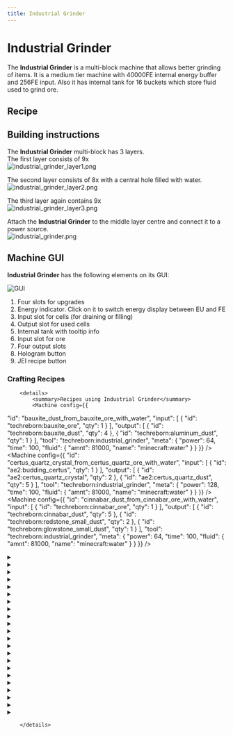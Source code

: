 ```yaml
---
title: Industrial Grinder
---
```


<ItemImage file="industrial_grinder" alt="Industrial Grinder" size="200" />

# Industrial Grinder

The **Industrial Grinder** is a multi-block machine that allows better grinding of items. It is a medium tier machine with 40000FE internal energy buffer and 256FE input. Also it has internal tank for 16 buckets which store fluid used to grind ore.

## Recipe

<CraftingTable recipe="input techreborn:industrial_electrolyzer techreborn:advanced_circuit techreborn:grinder input techreborn:diamond_grinding_head techreborn:diamond_grinding_head techreborn:diamond_grinding_head input techreborn:advanced_circuit techreborn:advanced_machine_block techreborn:advanced_circuit output techreborn:industrial_grinder"/>

## Building instructions

The **Industrial Grinder** multi-block has 3 layers.  
The first layer consists of 9x <McItem slug="techreborn:standard_machine_casing" inline={true}/>  
<img src="/img/blocks/industrial_grinder_layer1.png" alt="industrial_grinder_layer1.png"/>

The second layer consists of 8x <McItem slug="techreborn:advanced_machine_casing" inline={true}/> with a central hole filled with water.  
<img src="/img/blocks/industrial_grinder_layer2.png" alt="industrial_grinder_layer2.png"/>

The third layer again contains 9x <McItem slug="techreborn:standard_machine_casing" inline={true}/>  
<img src="/img/blocks/industrial_grinder_layer3.png" alt="industrial_grinder_layer3.png"/>

Attach the **Industrial Grinder** to the middle layer centre and connect it to a power source.  
<img src="/img/blocks/industrial_grinder.png" alt="industrial_grinder.png"/>

## Machine GUI

**Industrial Grinder** has the following elements on its GUI:

![GUI](/img/blocks/guiindustrialgrinder.png)

1. Four slots for upgrades  
2. Energy indicator. Click on it to switch energy display between EU and FE  
3. Input slot for cells (for draining or filling)  
4. Output slot for used cells  
5. Internal tank with tooltip info  
6. Input slot for ore  
7. Four output slots  
8. Hologram button  
9. JEI recipe button


### Crafting Recipes
		<details>
			<summary>Recipes using Industrial Grinder</summary>
			<Machine config={{
  "id": "bauxite_dust_from_bauxite_ore_with_water",
  "input": [
    {
      "id": "techreborn:bauxite_ore",
      "qty": 1
    }
  ],
  "output": [
    {
      "id": "techreborn:bauxite_dust",
      "qty": 4
    },
    {
      "id": "techreborn:aluminum_dust",
      "qty": 1
    }
  ],
  "tool": "techreborn:industrial_grinder",
  "meta": {
    "power": 64,
    "time": 100,
    "fluid": {
      "amnt": 81000,
      "name": "minecraft:water"
    }
  }
}} />
<Machine config={{
  "id": "certus_quartz_crystal_from_certus_quartz_ore_with_water",
  "input": [
    {
      "id": "ae2:budding_certus",
      "qty": 1
    }
  ],
  "output": [
    {
      "id": "ae2:certus_quartz_crystal",
      "qty": 2
    },
    {
      "id": "ae2:certus_quartz_dust",
      "qty": 5
    }
  ],
  "tool": "techreborn:industrial_grinder",
  "meta": {
    "power": 128,
    "time": 100,
    "fluid": {
      "amnt": 81000,
      "name": "minecraft:water"
    }
  }
}} />
<Machine config={{
  "id": "cinnabar_dust_from_cinnabar_ore_with_water",
  "input": [
    {
      "id": "techreborn:cinnabar_ore",
      "qty": 1
    }
  ],
  "output": [
    {
      "id": "techreborn:cinnabar_dust",
      "qty": 5
    },
    {
      "id": "techreborn:redstone_small_dust",
      "qty": 2
    },
    {
      "id": "techreborn:glowstone_small_dust",
      "qty": 1
    }
  ],
  "tool": "techreborn:industrial_grinder",
  "meta": {
    "power": 64,
    "time": 100,
    "fluid": {
      "amnt": 81000,
      "name": "minecraft:water"
    }
  }
}} />
<details>
				<summary><McItem slug="minecraft:coal" /></summary>
				<Machine config={{
  "id": "coal_from_coal_ore_with_mercury",
  "input": [
    {
      "id": "minecraft:coal_ore",
      "qty": 1
    }
  ],
  "output": [
    {
      "id": "minecraft:coal",
      "qty": 4
    }
  ],
  "tool": "techreborn:industrial_grinder",
  "meta": {
    "power": 64,
    "time": 100,
    "fluid": {
      "amnt": 81000,
      "name": "techreborn:mercury"
    }
  }
}} />
<Machine config={{
  "id": "coal_from_coal_ore_with_water",
  "input": [
    {
      "id": "minecraft:coal_ore",
      "qty": 1
    }
  ],
  "output": [
    {
      "id": "minecraft:coal",
      "qty": 3
    }
  ],
  "tool": "techreborn:industrial_grinder",
  "meta": {
    "power": 64,
    "time": 100,
    "fluid": {
      "amnt": 81000,
      "name": "minecraft:water"
    }
  }
}} />
				</details>
<details>
				<summary><McItem slug="techreborn:diamond_dust" /></summary>
				<Machine config={{
  "id": "diamond_dust_from_axe_with_mercury",
  "input": [
    {
      "id": "minecraft:diamond_axe",
      "qty": 1
    }
  ],
  "output": [
    {
      "id": "techreborn:diamond_dust",
      "qty": 1
    },
    {
      "id": "techreborn:diamond_small_dust",
      "qty": 3
    },
    {
      "id": "techreborn:saw_small_dust",
      "qty": 1
    }
  ],
  "tool": "techreborn:industrial_grinder",
  "meta": {
    "power": 128,
    "time": 140,
    "fluid": {
      "amnt": 40500,
      "name": "techreborn:mercury"
    }
  }
}} />
<Machine config={{
  "id": "diamond_dust_from_boots_with_mercury",
  "input": [
    {
      "id": "minecraft:diamond_boots",
      "qty": 1
    }
  ],
  "output": [
    {
      "id": "techreborn:diamond_dust",
      "qty": 3
    },
    {
      "id": "techreborn:diamond_small_dust",
      "qty": 1
    }
  ],
  "tool": "techreborn:industrial_grinder",
  "meta": {
    "power": 128,
    "time": 140,
    "fluid": {
      "amnt": 81000,
      "name": "techreborn:mercury"
    }
  }
}} />
<Machine config={{
  "id": "diamond_dust_from_boots_with_water",
  "input": [
    {
      "id": "minecraft:diamond_boots",
      "qty": 1
    }
  ],
  "output": [
    {
      "id": "techreborn:diamond_dust",
      "qty": 1
    },
    {
      "id": "techreborn:diamond_small_dust",
      "qty": 2
    }
  ],
  "tool": "techreborn:industrial_grinder",
  "meta": {
    "power": 128,
    "time": 140,
    "fluid": {
      "amnt": 81000,
      "name": "minecraft:water"
    }
  }
}} />
<Machine config={{
  "id": "diamond_dust_from_chestplate_with_mercury",
  "input": [
    {
      "id": "minecraft:diamond_chestplate",
      "qty": 1
    }
  ],
  "output": [
    {
      "id": "techreborn:diamond_dust",
      "qty": 6
    },
    {
      "id": "techreborn:diamond_small_dust",
      "qty": 1
    }
  ],
  "tool": "techreborn:industrial_grinder",
  "meta": {
    "power": 128,
    "time": 140,
    "fluid": {
      "amnt": 81000,
      "name": "techreborn:mercury"
    }
  }
}} />
<Machine config={{
  "id": "diamond_dust_from_chestplate_with_water",
  "input": [
    {
      "id": "minecraft:diamond_chestplate",
      "qty": 1
    }
  ],
  "output": [
    {
      "id": "techreborn:diamond_dust",
      "qty": 4
    },
    {
      "id": "techreborn:diamond_small_dust",
      "qty": 2
    }
  ],
  "tool": "techreborn:industrial_grinder",
  "meta": {
    "power": 128,
    "time": 140,
    "fluid": {
      "amnt": 81000,
      "name": "minecraft:water"
    }
  }
}} />
<Machine config={{
  "id": "diamond_dust_from_heart_of_the_sea_with_mercury",
  "input": [
    {
      "id": "minecraft:heart_of_the_sea",
      "qty": 1
    }
  ],
  "output": [
    {
      "id": "techreborn:diamond_dust",
      "qty": 2
    },
    {
      "id": "techreborn:titanium_dust",
      "qty": 2
    },
    {
      "id": "techreborn:platinum_dust",
      "qty": 1
    },
    {
      "id": "techreborn:raw_iridium",
      "qty": 1
    }
  ],
  "tool": "techreborn:industrial_grinder",
  "meta": {
    "power": 64,
    "time": 100,
    "fluid": {
      "amnt": 81000,
      "name": "techreborn:mercury"
    }
  }
}} />
<Machine config={{
  "id": "diamond_dust_from_helmet_with_mercury",
  "input": [
    {
      "id": "minecraft:diamond_helmet",
      "qty": 1
    }
  ],
  "output": [
    {
      "id": "techreborn:diamond_dust",
      "qty": 4
    },
    {
      "id": "techreborn:diamond_small_dust",
      "qty": 1
    }
  ],
  "tool": "techreborn:industrial_grinder",
  "meta": {
    "power": 128,
    "time": 140,
    "fluid": {
      "amnt": 81000,
      "name": "techreborn:mercury"
    }
  }
}} />
<Machine config={{
  "id": "diamond_dust_from_helmet_with_water",
  "input": [
    {
      "id": "minecraft:diamond_helmet",
      "qty": 1
    }
  ],
  "output": [
    {
      "id": "techreborn:diamond_dust",
      "qty": 2
    },
    {
      "id": "techreborn:diamond_small_dust",
      "qty": 2
    }
  ],
  "tool": "techreborn:industrial_grinder",
  "meta": {
    "power": 128,
    "time": 140,
    "fluid": {
      "amnt": 81000,
      "name": "minecraft:water"
    }
  }
}} />
<Machine config={{
  "id": "diamond_dust_from_hoe_with_mercury",
  "input": [
    {
      "id": "minecraft:diamond_hoe",
      "qty": 1
    }
  ],
  "output": [
    {
      "id": "techreborn:diamond_dust",
      "qty": 1
    },
    {
      "id": "techreborn:diamond_small_dust",
      "qty": 1
    },
    {
      "id": "techreborn:saw_small_dust",
      "qty": 1
    }
  ],
  "tool": "techreborn:industrial_grinder",
  "meta": {
    "power": 128,
    "time": 140,
    "fluid": {
      "amnt": 40500,
      "name": "techreborn:mercury"
    }
  }
}} />
<Machine config={{
  "id": "diamond_dust_from_horse_armor_with_mercury",
  "input": [
    {
      "id": "minecraft:diamond_horse_armor",
      "qty": 1
    }
  ],
  "output": [
    {
      "id": "techreborn:diamond_dust",
      "qty": 5
    },
    {
      "id": "techreborn:diamond_small_dust",
      "qty": 1
    }
  ],
  "tool": "techreborn:industrial_grinder",
  "meta": {
    "power": 128,
    "time": 140,
    "fluid": {
      "amnt": 81000,
      "name": "techreborn:mercury"
    }
  }
}} />
<Machine config={{
  "id": "diamond_dust_from_horse_armor_with_water",
  "input": [
    {
      "id": "minecraft:diamond_horse_armor",
      "qty": 1
    }
  ],
  "output": [
    {
      "id": "techreborn:diamond_dust",
      "qty": 3
    },
    {
      "id": "techreborn:diamond_small_dust",
      "qty": 2
    }
  ],
  "tool": "techreborn:industrial_grinder",
  "meta": {
    "power": 128,
    "time": 140,
    "fluid": {
      "amnt": 81000,
      "name": "minecraft:water"
    }
  }
}} />
<Machine config={{
  "id": "diamond_dust_from_leggings_with_mercury",
  "input": [
    {
      "id": "minecraft:diamond_leggings",
      "qty": 1
    }
  ],
  "output": [
    {
      "id": "techreborn:diamond_dust",
      "qty": 5
    },
    {
      "id": "techreborn:diamond_small_dust",
      "qty": 1
    }
  ],
  "tool": "techreborn:industrial_grinder",
  "meta": {
    "power": 128,
    "time": 140,
    "fluid": {
      "amnt": 81000,
      "name": "techreborn:mercury"
    }
  }
}} />
<Machine config={{
  "id": "diamond_dust_from_leggings_with_water",
  "input": [
    {
      "id": "minecraft:diamond_leggings",
      "qty": 1
    }
  ],
  "output": [
    {
      "id": "techreborn:diamond_dust",
      "qty": 3
    },
    {
      "id": "techreborn:diamond_small_dust",
      "qty": 2
    }
  ],
  "tool": "techreborn:industrial_grinder",
  "meta": {
    "power": 128,
    "time": 140,
    "fluid": {
      "amnt": 81000,
      "name": "minecraft:water"
    }
  }
}} />
<Machine config={{
  "id": "diamond_dust_from_pickaxe_with_mercury",
  "input": [
    {
      "id": "minecraft:diamond_pickaxe",
      "qty": 1
    }
  ],
  "output": [
    {
      "id": "techreborn:diamond_dust",
      "qty": 1
    },
    {
      "id": "techreborn:diamond_small_dust",
      "qty": 3
    },
    {
      "id": "techreborn:saw_small_dust",
      "qty": 1
    }
  ],
  "tool": "techreborn:industrial_grinder",
  "meta": {
    "power": 128,
    "time": 140,
    "fluid": {
      "amnt": 40500,
      "name": "techreborn:mercury"
    }
  }
}} />
<Machine config={{
  "id": "diamond_dust_from_smithing_template_with_mercury",
  "input": [
    {
      "id": "techreborn:trim_template",
      "qty": 1
    }
  ],
  "output": [
    {
      "id": "techreborn:diamond_dust",
      "qty": 3
    },
    {
      "id": "techreborn:diamond_small_dust",
      "qty": 2
    }
  ],
  "tool": "techreborn:industrial_grinder",
  "meta": {
    "power": 128,
    "time": 140,
    "fluid": {
      "amnt": 81000,
      "name": "techreborn:mercury"
    }
  }
}} />
<Machine config={{
  "id": "diamond_dust_from_smithing_template_with_water",
  "input": [
    {
      "id": "techreborn:trim_template",
      "qty": 1
    }
  ],
  "output": [
    {
      "id": "techreborn:diamond_dust",
      "qty": 2
    },
    {
      "id": "techreborn:diamond_small_dust",
      "qty": 3
    }
  ],
  "tool": "techreborn:industrial_grinder",
  "meta": {
    "power": 128,
    "time": 140,
    "fluid": {
      "amnt": 81000,
      "name": "minecraft:water"
    }
  }
}} />
<Machine config={{
  "id": "diamond_dust_from_sword_with_mercury",
  "input": [
    {
      "id": "minecraft:diamond_sword",
      "qty": 1
    }
  ],
  "output": [
    {
      "id": "techreborn:diamond_dust",
      "qty": 1
    },
    {
      "id": "techreborn:diamond_small_dust",
      "qty": 1
    },
    {
      "id": "techreborn:saw_small_dust",
      "qty": 1
    }
  ],
  "tool": "techreborn:industrial_grinder",
  "meta": {
    "power": 128,
    "time": 140,
    "fluid": {
      "amnt": 40500,
      "name": "techreborn:mercury"
    }
  }
}} />
<Machine config={{
  "id": "diamond_dust_from_trim_template_with_mercury",
  "input": [
    {
      "id": "techreborn:template_template",
      "qty": 1
    }
  ],
  "output": [
    {
      "id": "techreborn:diamond_dust",
      "qty": 3
    },
    {
      "id": "techreborn:diamond_small_dust",
      "qty": 2
    }
  ],
  "tool": "techreborn:industrial_grinder",
  "meta": {
    "power": 128,
    "time": 140,
    "fluid": {
      "amnt": 81000,
      "name": "techreborn:mercury"
    }
  }
}} />
<Machine config={{
  "id": "diamond_dust_from_trim_template_with_water",
  "input": [
    {
      "id": "techreborn:template_template",
      "qty": 1
    }
  ],
  "output": [
    {
      "id": "techreborn:diamond_dust",
      "qty": 2
    },
    {
      "id": "techreborn:diamond_small_dust",
      "qty": 3
    }
  ],
  "tool": "techreborn:industrial_grinder",
  "meta": {
    "power": 128,
    "time": 140,
    "fluid": {
      "amnt": 81000,
      "name": "minecraft:water"
    }
  }
}} />
				</details>
<details>
				<summary><McItem slug="minecraft:diamond" /></summary>
				<Machine config={{
  "id": "diamond_from_diamond_ore_with_mercury",
  "input": [
    {
      "id": "minecraft:diamond_ore",
      "qty": 1
    }
  ],
  "output": [
    {
      "id": "minecraft:diamond",
      "qty": 2
    },
    {
      "id": "techreborn:diamond_small_dust",
      "qty": 3
    }
  ],
  "tool": "techreborn:industrial_grinder",
  "meta": {
    "power": 64,
    "time": 100,
    "fluid": {
      "amnt": 81000,
      "name": "techreborn:mercury"
    }
  }
}} />
<Machine config={{
  "id": "diamond_from_diamond_ore_with_water",
  "input": [
    {
      "id": "minecraft:diamond_ore",
      "qty": 1
    }
  ],
  "output": [
    {
      "id": "minecraft:diamond",
      "qty": 1
    },
    {
      "id": "techreborn:diamond_small_dust",
      "qty": 6
    },
    {
      "id": "techreborn:coal_dust",
      "qty": 1
    }
  ],
  "tool": "techreborn:industrial_grinder",
  "meta": {
    "power": 64,
    "time": 100,
    "fluid": {
      "amnt": 81000,
      "name": "minecraft:water"
    }
  }
}} />
				</details>
<details>
				<summary><McItem slug="techreborn:diamond_small_dust" /></summary>
				<Machine config={{
  "id": "diamond_small_dust_from_axe_with_water",
  "input": [
    {
      "id": "minecraft:diamond_axe",
      "qty": 1
    }
  ],
  "output": [
    {
      "id": "techreborn:diamond_small_dust",
      "qty": 3
    },
    {
      "id": "techreborn:saw_small_dust",
      "qty": 1
    }
  ],
  "tool": "techreborn:industrial_grinder",
  "meta": {
    "power": 128,
    "time": 140,
    "fluid": {
      "amnt": 40500,
      "name": "minecraft:water"
    }
  }
}} />
<Machine config={{
  "id": "diamond_small_dust_from_heart_of_the_sea_with_water",
  "input": [
    {
      "id": "minecraft:heart_of_the_sea",
      "qty": 1
    }
  ],
  "output": [
    {
      "id": "techreborn:diamond_small_dust",
      "qty": 3
    },
    {
      "id": "techreborn:titanium_small_dust",
      "qty": 3
    },
    {
      "id": "techreborn:platinum_small_dust",
      "qty": 2
    },
    {
      "id": "techreborn:iridium_nugget",
      "qty": 3
    }
  ],
  "tool": "techreborn:industrial_grinder",
  "meta": {
    "power": 64,
    "time": 100,
    "fluid": {
      "amnt": 81000,
      "name": "minecraft:water"
    }
  }
}} />
<Machine config={{
  "id": "diamond_small_dust_from_hoe_with_water",
  "input": [
    {
      "id": "minecraft:diamond_hoe",
      "qty": 1
    }
  ],
  "output": [
    {
      "id": "techreborn:diamond_small_dust",
      "qty": 2
    },
    {
      "id": "techreborn:saw_small_dust",
      "qty": 1
    }
  ],
  "tool": "techreborn:industrial_grinder",
  "meta": {
    "power": 128,
    "time": 140,
    "fluid": {
      "amnt": 40500,
      "name": "minecraft:water"
    }
  }
}} />
<Machine config={{
  "id": "diamond_small_dust_from_pickaxe_with_water",
  "input": [
    {
      "id": "minecraft:diamond_pickaxe",
      "qty": 1
    }
  ],
  "output": [
    {
      "id": "techreborn:diamond_small_dust",
      "qty": 3
    },
    {
      "id": "techreborn:saw_small_dust",
      "qty": 1
    }
  ],
  "tool": "techreborn:industrial_grinder",
  "meta": {
    "power": 128,
    "time": 140,
    "fluid": {
      "amnt": 40500,
      "name": "minecraft:water"
    }
  }
}} />
<Machine config={{
  "id": "diamond_small_dust_from_shovel_with_mercury",
  "input": [
    {
      "id": "minecraft:diamond_shovel",
      "qty": 1
    }
  ],
  "output": [
    {
      "id": "techreborn:diamond_small_dust",
      "qty": 2
    },
    {
      "id": "techreborn:saw_small_dust",
      "qty": 1
    }
  ],
  "tool": "techreborn:industrial_grinder",
  "meta": {
    "power": 128,
    "time": 140,
    "fluid": {
      "amnt": 40500,
      "name": "techreborn:mercury"
    }
  }
}} />
<Machine config={{
  "id": "diamond_small_dust_from_shovel_with_water",
  "input": [
    {
      "id": "minecraft:diamond_shovel",
      "qty": 1
    }
  ],
  "output": [
    {
      "id": "techreborn:diamond_small_dust",
      "qty": 1
    },
    {
      "id": "techreborn:saw_small_dust",
      "qty": 1
    }
  ],
  "tool": "techreborn:industrial_grinder",
  "meta": {
    "power": 128,
    "time": 140,
    "fluid": {
      "amnt": 40500,
      "name": "minecraft:water"
    }
  }
}} />
<Machine config={{
  "id": "diamond_small_dust_from_sword_with_water",
  "input": [
    {
      "id": "minecraft:diamond_sword",
      "qty": 1
    }
  ],
  "output": [
    {
      "id": "techreborn:diamond_small_dust",
      "qty": 2
    },
    {
      "id": "techreborn:saw_small_dust",
      "qty": 1
    }
  ],
  "tool": "techreborn:industrial_grinder",
  "meta": {
    "power": 128,
    "time": 140,
    "fluid": {
      "amnt": 40500,
      "name": "minecraft:water"
    }
  }
}} />
				</details>
<details>
				<summary><McItem slug="minecraft:emerald" /></summary>
				<Machine config={{
  "id": "emerald_from_emerald_ore_with_mercury",
  "input": [
    {
      "id": "minecraft:emerald_ore",
      "qty": 1
    }
  ],
  "output": [
    {
      "id": "minecraft:emerald",
      "qty": 2
    },
    {
      "id": "techreborn:emerald_small_dust",
      "qty": 3
    }
  ],
  "tool": "techreborn:industrial_grinder",
  "meta": {
    "power": 64,
    "time": 100,
    "fluid": {
      "amnt": 81000,
      "name": "techreborn:mercury"
    }
  }
}} />
<Machine config={{
  "id": "emerald_from_emerald_ore_with_water",
  "input": [
    {
      "id": "minecraft:emerald_ore",
      "qty": 1
    }
  ],
  "output": [
    {
      "id": "minecraft:emerald",
      "qty": 1
    },
    {
      "id": "techreborn:emerald_small_dust",
      "qty": 6
    }
  ],
  "tool": "techreborn:industrial_grinder",
  "meta": {
    "power": 64,
    "time": 100,
    "fluid": {
      "amnt": 81000,
      "name": "minecraft:water"
    }
  }
}} />
				</details>
<details>
				<summary><McItem slug="techreborn:endstone_dust" /></summary>
				<Machine config={{
  "id": "endstone_dust_from_end_stone_bricks_with_water",
  "input": [
    {
      "id": "minecraft:end_stone_brick",
      "qty": 1
    }
  ],
  "output": [
    {
      "id": "techreborn:endstone_dust",
      "qty": 4
    }
  ],
  "tool": "techreborn:industrial_grinder",
  "meta": {
    "power": 64,
    "time": 100,
    "fluid": {
      "amnt": 81000,
      "name": "minecraft:water"
    }
  }
}} />
<Machine config={{
  "id": "endstone_dust_from_end_stone_with_water",
  "input": [
    {
      "id": "minecraft:end_stone",
      "qty": 1
    }
  ],
  "output": [
    {
      "id": "techreborn:endstone_dust",
      "qty": 2
    }
  ],
  "tool": "techreborn:industrial_grinder",
  "meta": {
    "power": 64,
    "time": 100,
    "fluid": {
      "amnt": 81000,
      "name": "minecraft:water"
    }
  }
}} />
				</details>
<details>
				<summary><McItem slug="techreborn:galena_dust" /></summary>
				<Machine config={{
  "id": "galena_dust_from_galena_ore_with_mercury",
  "input": [
    {
      "id": "techreborn:galena_ore",
      "qty": 1
    }
  ],
  "output": [
    {
      "id": "techreborn:galena_dust",
      "qty": 2
    },
    {
      "id": "techreborn:sulfur_dust",
      "qty": 1
    },
    {
      "id": "techreborn:raw_silver",
      "qty": 1
    }
  ],
  "tool": "techreborn:industrial_grinder",
  "meta": {
    "power": 64,
    "time": 100,
    "fluid": {
      "amnt": 81000,
      "name": "techreborn:mercury"
    }
  }
}} />
<Machine config={{
  "id": "galena_dust_from_galena_ore_with_water",
  "input": [
    {
      "id": "techreborn:galena_ore",
      "qty": 1
    }
  ],
  "output": [
    {
      "id": "techreborn:galena_dust",
      "qty": 2
    },
    {
      "id": "techreborn:sulfur_dust",
      "qty": 1
    }
  ],
  "tool": "techreborn:industrial_grinder",
  "meta": {
    "power": 64,
    "time": 100,
    "fluid": {
      "amnt": 81000,
      "name": "minecraft:water"
    }
  }
}} />
				</details>
<Machine config={{
  "id": "lapis_lazuli_from_lapis_ore_with_water",
  "input": [
    {
      "id": "minecraft:block_of_lapis_lazuli",
      "qty": 1
    }
  ],
  "output": [
    {
      "id": "minecraft:lapis_lazuli",
      "qty": 12
    },
    {
      "id": "techreborn:lazurite_dust",
      "qty": 3
    }
  ],
  "tool": "techreborn:industrial_grinder",
  "meta": {
    "power": 64,
    "time": 100,
    "fluid": {
      "amnt": 81000,
      "name": "minecraft:water"
    }
  }
}} />
<Machine config={{
  "id": "netherite_nugget_from_netherite_ingot_with_lava",
  "input": [
    {
      "id": "minecraft:netherite_ingot",
      "qty": 1
    }
  ],
  "output": [
    {
      "id": "techreborn:netherite_nugget",
      "qty": 9
    }
  ],
  "tool": "techreborn:industrial_grinder",
  "meta": {
    "power": 64,
    "time": 100,
    "fluid": {
      "amnt": 81000,
      "name": "minecraft:lava"
    }
  }
}} />
<details>
				<summary><McItem slug="minecraft:netherite_scrap" /></summary>
				<Machine config={{
  "id": "netherite_scrap_from_ancient_debris_with_mercury",
  "input": [
    {
      "id": "minecraft:ancient_debri",
      "qty": 1
    }
  ],
  "output": [
    {
      "id": "minecraft:netherite_scrap",
      "qty": 3
    },
    {
      "id": "minecraft:gold_nugget",
      "qty": 3
    }
  ],
  "tool": "techreborn:industrial_grinder",
  "meta": {
    "power": 64,
    "time": 100,
    "fluid": {
      "amnt": 81000,
      "name": "techreborn:mercury"
    }
  }
}} />
<Machine config={{
  "id": "netherite_scrap_from_ancient_debris_with_water",
  "input": [
    {
      "id": "minecraft:ancient_debri",
      "qty": 1
    }
  ],
  "output": [
    {
      "id": "minecraft:netherite_scrap",
      "qty": 2
    },
    {
      "id": "minecraft:gold_nugget",
      "qty": 5
    }
  ],
  "tool": "techreborn:industrial_grinder",
  "meta": {
    "power": 64,
    "time": 100,
    "fluid": {
      "amnt": 81000,
      "name": "minecraft:water"
    }
  }
}} />
				</details>
<details>
				<summary><McItem slug="techreborn:netherrack_dust" /></summary>
				<Machine config={{
  "id": "netherrack_dust_from_netherrack_with_mercury",
  "input": [
    {
      "id": "minecraft:netherrack",
      "qty": 8
    }
  ],
  "output": [
    {
      "id": "techreborn:netherrack_dust",
      "qty": 8
    },
    {
      "id": "minecraft:gold_nugget",
      "qty": 1
    }
  ],
  "tool": "techreborn:industrial_grinder",
  "meta": {
    "power": 64,
    "time": 100,
    "fluid": {
      "amnt": 81000,
      "name": "techreborn:mercury"
    }
  }
}} />
<Machine config={{
  "id": "netherrack_dust_from_netherrack_with_water",
  "input": [
    {
      "id": "minecraft:netherrack",
      "qty": 16
    }
  ],
  "output": [
    {
      "id": "techreborn:netherrack_dust",
      "qty": 16
    },
    {
      "id": "minecraft:gold_nugget",
      "qty": 1
    }
  ],
  "tool": "techreborn:industrial_grinder",
  "meta": {
    "power": 64,
    "time": 100,
    "fluid": {
      "amnt": 81000,
      "name": "minecraft:water"
    }
  }
}} />
				</details>
<details>
				<summary><McItem slug="techreborn:obsidian_dust" /></summary>
				<Machine config={{
  "id": "obsidian_dust_from_ender_chest_with_mercury",
  "input": [
    {
      "id": "minecraft:ender_chest",
      "qty": 1
    }
  ],
  "output": [
    {
      "id": "techreborn:obsidian_dust",
      "qty": 7
    },
    {
      "id": "techreborn:ender_eye_dust",
      "qty": 1
    }
  ],
  "tool": "techreborn:industrial_grinder",
  "meta": {
    "power": 64,
    "time": 100,
    "fluid": {
      "amnt": 81000,
      "name": "techreborn:mercury"
    }
  }
}} />
<Machine config={{
  "id": "obsidian_dust_from_ender_chest_with_water",
  "input": [
    {
      "id": "minecraft:ender_chest",
      "qty": 1
    }
  ],
  "output": [
    {
      "id": "techreborn:obsidian_dust",
      "qty": 4
    },
    {
      "id": "techreborn:ender_eye_small_dust",
      "qty": 2
    }
  ],
  "tool": "techreborn:industrial_grinder",
  "meta": {
    "power": 64,
    "time": 100,
    "fluid": {
      "amnt": 81000,
      "name": "minecraft:water"
    }
  }
}} />
<Machine config={{
  "id": "obsidian_dust_from_magma_block_with_water",
  "input": [
    {
      "id": "minecraft:magma_block",
      "qty": 5
    }
  ],
  "output": [
    {
      "id": "techreborn:obsidian_dust",
      "qty": 4
    },
    {
      "id": "minecraft:magma_cream",
      "qty": 1
    }
  ],
  "tool": "techreborn:industrial_grinder",
  "meta": {
    "power": 64,
    "time": 250,
    "fluid": {
      "amnt": 162000,
      "name": "minecraft:water"
    }
  }
}} />
				</details>
<details>
				<summary><McItem slug="techreborn:peridot_dust" /></summary>
				<Machine config={{
  "id": "peridot_dust_from_axe_with_mercury",
  "input": [
    {
      "id": "techreborn:peridot_axe",
      "qty": 1
    }
  ],
  "output": [
    {
      "id": "techreborn:peridot_dust",
      "qty": 1
    },
    {
      "id": "techreborn:peridot_small_dust",
      "qty": 3
    },
    {
      "id": "techreborn:saw_small_dust",
      "qty": 1
    }
  ],
  "tool": "techreborn:industrial_grinder",
  "meta": {
    "power": 128,
    "time": 140,
    "fluid": {
      "amnt": 40500,
      "name": "techreborn:mercury"
    }
  }
}} />
<Machine config={{
  "id": "peridot_dust_from_boots_with_mercury",
  "input": [
    {
      "id": "techreborn:peridot_boots",
      "qty": 1
    }
  ],
  "output": [
    {
      "id": "techreborn:peridot_dust",
      "qty": 3
    },
    {
      "id": "techreborn:peridot_small_dust",
      "qty": 1
    }
  ],
  "tool": "techreborn:industrial_grinder",
  "meta": {
    "power": 128,
    "time": 140,
    "fluid": {
      "amnt": 81000,
      "name": "techreborn:mercury"
    }
  }
}} />
<Machine config={{
  "id": "peridot_dust_from_boots_with_water",
  "input": [
    {
      "id": "techreborn:peridot_boots",
      "qty": 1
    }
  ],
  "output": [
    {
      "id": "techreborn:peridot_dust",
      "qty": 1
    },
    {
      "id": "techreborn:peridot_small_dust",
      "qty": 2
    }
  ],
  "tool": "techreborn:industrial_grinder",
  "meta": {
    "power": 128,
    "time": 140,
    "fluid": {
      "amnt": 81000,
      "name": "minecraft:water"
    }
  }
}} />
<Machine config={{
  "id": "peridot_dust_from_chestplate_with_mercury",
  "input": [
    {
      "id": "techreborn:peridot_chestplate",
      "qty": 1
    }
  ],
  "output": [
    {
      "id": "techreborn:peridot_dust",
      "qty": 6
    },
    {
      "id": "techreborn:peridot_small_dust",
      "qty": 1
    }
  ],
  "tool": "techreborn:industrial_grinder",
  "meta": {
    "power": 128,
    "time": 140,
    "fluid": {
      "amnt": 81000,
      "name": "techreborn:mercury"
    }
  }
}} />
<Machine config={{
  "id": "peridot_dust_from_chestplate_with_water",
  "input": [
    {
      "id": "techreborn:peridot_chestplate",
      "qty": 1
    }
  ],
  "output": [
    {
      "id": "techreborn:peridot_dust",
      "qty": 4
    },
    {
      "id": "techreborn:peridot_small_dust",
      "qty": 2
    }
  ],
  "tool": "techreborn:industrial_grinder",
  "meta": {
    "power": 128,
    "time": 140,
    "fluid": {
      "amnt": 81000,
      "name": "minecraft:water"
    }
  }
}} />
<Machine config={{
  "id": "peridot_dust_from_helmet_with_mercury",
  "input": [
    {
      "id": "techreborn:peridot_helmet",
      "qty": 1
    }
  ],
  "output": [
    {
      "id": "techreborn:peridot_dust",
      "qty": 4
    },
    {
      "id": "techreborn:peridot_small_dust",
      "qty": 1
    }
  ],
  "tool": "techreborn:industrial_grinder",
  "meta": {
    "power": 128,
    "time": 140,
    "fluid": {
      "amnt": 81000,
      "name": "techreborn:mercury"
    }
  }
}} />
<Machine config={{
  "id": "peridot_dust_from_helmet_with_water",
  "input": [
    {
      "id": "techreborn:peridot_helmet",
      "qty": 1
    }
  ],
  "output": [
    {
      "id": "techreborn:peridot_dust",
      "qty": 2
    },
    {
      "id": "techreborn:peridot_small_dust",
      "qty": 2
    }
  ],
  "tool": "techreborn:industrial_grinder",
  "meta": {
    "power": 128,
    "time": 140,
    "fluid": {
      "amnt": 81000,
      "name": "minecraft:water"
    }
  }
}} />
<Machine config={{
  "id": "peridot_dust_from_hoe_with_mercury",
  "input": [
    {
      "id": "techreborn:peridot_hoe",
      "qty": 1
    }
  ],
  "output": [
    {
      "id": "techreborn:peridot_dust",
      "qty": 1
    },
    {
      "id": "techreborn:peridot_small_dust",
      "qty": 1
    },
    {
      "id": "techreborn:saw_small_dust",
      "qty": 1
    }
  ],
  "tool": "techreborn:industrial_grinder",
  "meta": {
    "power": 128,
    "time": 140,
    "fluid": {
      "amnt": 40500,
      "name": "techreborn:mercury"
    }
  }
}} />
<Machine config={{
  "id": "peridot_dust_from_leggings_with_mercury",
  "input": [
    {
      "id": "techreborn:peridot_leggings",
      "qty": 1
    }
  ],
  "output": [
    {
      "id": "techreborn:peridot_dust",
      "qty": 5
    },
    {
      "id": "techreborn:peridot_small_dust",
      "qty": 1
    }
  ],
  "tool": "techreborn:industrial_grinder",
  "meta": {
    "power": 128,
    "time": 140,
    "fluid": {
      "amnt": 81000,
      "name": "techreborn:mercury"
    }
  }
}} />
<Machine config={{
  "id": "peridot_dust_from_leggings_with_water",
  "input": [
    {
      "id": "techreborn:peridot_leggings",
      "qty": 1
    }
  ],
  "output": [
    {
      "id": "techreborn:peridot_dust",
      "qty": 3
    },
    {
      "id": "techreborn:peridot_small_dust",
      "qty": 2
    }
  ],
  "tool": "techreborn:industrial_grinder",
  "meta": {
    "power": 128,
    "time": 140,
    "fluid": {
      "amnt": 81000,
      "name": "minecraft:water"
    }
  }
}} />
<Machine config={{
  "id": "peridot_dust_from_pickaxe_with_mercury",
  "input": [
    {
      "id": "techreborn:peridot_pickaxe",
      "qty": 1
    }
  ],
  "output": [
    {
      "id": "techreborn:peridot_dust",
      "qty": 1
    },
    {
      "id": "techreborn:peridot_small_dust",
      "qty": 3
    },
    {
      "id": "techreborn:saw_small_dust",
      "qty": 1
    }
  ],
  "tool": "techreborn:industrial_grinder",
  "meta": {
    "power": 128,
    "time": 140,
    "fluid": {
      "amnt": 40500,
      "name": "techreborn:mercury"
    }
  }
}} />
<Machine config={{
  "id": "peridot_dust_from_sword_with_mercury",
  "input": [
    {
      "id": "techreborn:peridot_sword",
      "qty": 1
    }
  ],
  "output": [
    {
      "id": "techreborn:peridot_dust",
      "qty": 1
    },
    {
      "id": "techreborn:peridot_small_dust",
      "qty": 1
    },
    {
      "id": "techreborn:saw_small_dust",
      "qty": 1
    }
  ],
  "tool": "techreborn:industrial_grinder",
  "meta": {
    "power": 128,
    "time": 140,
    "fluid": {
      "amnt": 40500,
      "name": "techreborn:mercury"
    }
  }
}} />
				</details>
<Machine config={{
  "id": "peridot_gem_from_peridot_ore_with_water",
  "input": [
    {
      "id": "techreborn:peridot_ore",
      "qty": 1
    }
  ],
  "output": [
    {
      "id": "techreborn:peridot_gem",
      "qty": 1
    },
    {
      "id": "techreborn:peridot_small_dust",
      "qty": 6
    },
    {
      "id": "techreborn:emerald_small_dust",
      "qty": 2
    }
  ],
  "tool": "techreborn:industrial_grinder",
  "meta": {
    "power": 64,
    "time": 100,
    "fluid": {
      "amnt": 81000,
      "name": "minecraft:water"
    }
  }
}} />
<details>
				<summary><McItem slug="techreborn:peridot_small_dust" /></summary>
				<Machine config={{
  "id": "peridot_small_dust_from_axe_with_water",
  "input": [
    {
      "id": "techreborn:peridot_axe",
      "qty": 1
    }
  ],
  "output": [
    {
      "id": "techreborn:peridot_small_dust",
      "qty": 3
    },
    {
      "id": "techreborn:saw_small_dust",
      "qty": 1
    }
  ],
  "tool": "techreborn:industrial_grinder",
  "meta": {
    "power": 128,
    "time": 140,
    "fluid": {
      "amnt": 40500,
      "name": "minecraft:water"
    }
  }
}} />
<Machine config={{
  "id": "peridot_small_dust_from_hoe_with_water",
  "input": [
    {
      "id": "techreborn:peridot_hoe",
      "qty": 1
    }
  ],
  "output": [
    {
      "id": "techreborn:peridot_small_dust",
      "qty": 2
    },
    {
      "id": "techreborn:saw_small_dust",
      "qty": 1
    }
  ],
  "tool": "techreborn:industrial_grinder",
  "meta": {
    "power": 128,
    "time": 140,
    "fluid": {
      "amnt": 40500,
      "name": "minecraft:water"
    }
  }
}} />
<Machine config={{
  "id": "peridot_small_dust_from_pickaxe_with_water",
  "input": [
    {
      "id": "techreborn:peridot_pickaxe",
      "qty": 1
    }
  ],
  "output": [
    {
      "id": "techreborn:peridot_small_dust",
      "qty": 3
    },
    {
      "id": "techreborn:saw_small_dust",
      "qty": 1
    }
  ],
  "tool": "techreborn:industrial_grinder",
  "meta": {
    "power": 128,
    "time": 140,
    "fluid": {
      "amnt": 40500,
      "name": "minecraft:water"
    }
  }
}} />
<Machine config={{
  "id": "peridot_small_dust_from_shovel_with_mercury",
  "input": [
    {
      "id": "techreborn:peridot_spade",
      "qty": 1
    }
  ],
  "output": [
    {
      "id": "techreborn:peridot_small_dust",
      "qty": 2
    },
    {
      "id": "techreborn:saw_small_dust",
      "qty": 1
    }
  ],
  "tool": "techreborn:industrial_grinder",
  "meta": {
    "power": 128,
    "time": 140,
    "fluid": {
      "amnt": 40500,
      "name": "techreborn:mercury"
    }
  }
}} />
<Machine config={{
  "id": "peridot_small_dust_from_shovel_with_water",
  "input": [
    {
      "id": "techreborn:peridot_spade",
      "qty": 1
    }
  ],
  "output": [
    {
      "id": "techreborn:peridot_small_dust",
      "qty": 1
    },
    {
      "id": "techreborn:saw_small_dust",
      "qty": 1
    }
  ],
  "tool": "techreborn:industrial_grinder",
  "meta": {
    "power": 128,
    "time": 140,
    "fluid": {
      "amnt": 40500,
      "name": "minecraft:water"
    }
  }
}} />
<Machine config={{
  "id": "peridot_small_dust_from_sword_with_water",
  "input": [
    {
      "id": "techreborn:peridot_sword",
      "qty": 1
    }
  ],
  "output": [
    {
      "id": "techreborn:peridot_small_dust",
      "qty": 2
    },
    {
      "id": "techreborn:saw_small_dust",
      "qty": 1
    }
  ],
  "tool": "techreborn:industrial_grinder",
  "meta": {
    "power": 128,
    "time": 140,
    "fluid": {
      "amnt": 40500,
      "name": "minecraft:water"
    }
  }
}} />
				</details>
<details>
				<summary><McItem slug="techreborn:platinum_dust" /></summary>
				<Machine config={{
  "id": "platinum_dust_from_sheldonite_ore_with_mercury",
  "input": [
    {
      "id": "techreborn:sheldonite_ore",
      "qty": 1
    }
  ],
  "output": [
    {
      "id": "techreborn:platinum_dust",
      "qty": 3
    },
    {
      "id": "techreborn:nickel_dust",
      "qty": 1
    },
    {
      "id": "techreborn:iridium_nugget",
      "qty": 2
    }
  ],
  "tool": "techreborn:industrial_grinder",
  "meta": {
    "power": 64,
    "time": 100,
    "fluid": {
      "amnt": 81000,
      "name": "techreborn:mercury"
    }
  }
}} />
<Machine config={{
  "id": "platinum_dust_from_sheldonite_ore_with_water",
  "input": [
    {
      "id": "techreborn:sheldonite_ore",
      "qty": 1
    }
  ],
  "output": [
    {
      "id": "techreborn:platinum_dust",
      "qty": 2
    },
    {
      "id": "techreborn:nickel_dust",
      "qty": 1
    },
    {
      "id": "techreborn:iridium_nugget",
      "qty": 2
    }
  ],
  "tool": "techreborn:industrial_grinder",
  "meta": {
    "power": 64,
    "time": 100,
    "fluid": {
      "amnt": 81000,
      "name": "minecraft:water"
    }
  }
}} />
				</details>
<Machine config={{
  "id": "prismarine_crystals_from_froglight_with_water",
  "input": [
    {
      "id": "minecraft:froglight",
      "qty": 1
    }
  ],
  "output": [
    {
      "id": "minecraft:prismarine_crystal",
      "qty": 3
    },
    {
      "id": "minecraft:slimeball",
      "qty": 1
    }
  ],
  "tool": "techreborn:industrial_grinder",
  "meta": {
    "power": 64,
    "time": 100,
    "fluid": {
      "amnt": 81000,
      "name": "minecraft:water"
    }
  }
}} />
<Machine config={{
  "id": "pyrite_dust_from_pyrite_ore_with_water",
  "input": [
    {
      "id": "techreborn:pyrite_ore",
      "qty": 1
    }
  ],
  "output": [
    {
      "id": "techreborn:pyrite_dust",
      "qty": 5
    },
    {
      "id": "techreborn:sulfur_dust",
      "qty": 2
    }
  ],
  "tool": "techreborn:industrial_grinder",
  "meta": {
    "power": 64,
    "time": 100,
    "fluid": {
      "amnt": 81000,
      "name": "minecraft:water"
    }
  }
}} />
<Machine config={{
  "id": "quartz_from_nether_quartz_ore_with_water",
  "input": [
    {
      "id": "minecraft:nether_quartz_ore",
      "qty": 1
    }
  ],
  "output": [
    {
      "id": "minecraft:nether_quartz",
      "qty": 2
    },
    {
      "id": "techreborn:sulfur_small_dust",
      "qty": 2
    }
  ],
  "tool": "techreborn:industrial_grinder",
  "meta": {
    "power": 64,
    "time": 100,
    "fluid": {
      "amnt": 81000,
      "name": "minecraft:water"
    }
  }
}} />
<details>
				<summary><McItem slug="minecraft:raw_copper" /></summary>
				<Machine config={{
  "id": "raw_copper_from_copper_ore_with_mercury",
  "input": [
    {
      "id": "minecraft:copper_ore",
      "qty": 1
    }
  ],
  "output": [
    {
      "id": "minecraft:raw_copper",
      "qty": 3
    },
    {
      "id": "minecraft:gold_nugget",
      "qty": 3
    }
  ],
  "tool": "techreborn:industrial_grinder",
  "meta": {
    "power": 64,
    "time": 100,
    "fluid": {
      "amnt": 81000,
      "name": "techreborn:mercury"
    }
  }
}} />
<Machine config={{
  "id": "raw_copper_from_copper_ore_with_sodium_persulfate",
  "input": [
    {
      "id": "minecraft:copper_ore",
      "qty": 1
    }
  ],
  "output": [
    {
      "id": "minecraft:raw_copper",
      "qty": 2
    },
    {
      "id": "minecraft:raw_gold",
      "qty": 1
    },
    {
      "id": "techreborn:nickel_dust",
      "qty": 1
    }
  ],
  "tool": "techreborn:industrial_grinder",
  "meta": {
    "power": 64,
    "time": 100,
    "fluid": {
      "amnt": 81000,
      "name": "techreborn:sodium_persulfate"
    }
  }
}} />
<Machine config={{
  "id": "raw_copper_from_copper_ore_with_water",
  "input": [
    {
      "id": "minecraft:copper_ore",
      "qty": 1
    }
  ],
  "output": [
    {
      "id": "minecraft:raw_copper",
      "qty": 2
    },
    {
      "id": "minecraft:gold_nugget",
      "qty": 3
    }
  ],
  "tool": "techreborn:industrial_grinder",
  "meta": {
    "power": 64,
    "time": 100,
    "fluid": {
      "amnt": 81000,
      "name": "minecraft:water"
    }
  }
}} />
				</details>
<details>
				<summary><McItem slug="minecraft:raw_gold" /></summary>
				<Machine config={{
  "id": "raw_gold_from_gold_ore_with_mercury",
  "input": [
    {
      "id": "minecraft:gold_ore",
      "qty": 1
    }
  ],
  "output": [
    {
      "id": "minecraft:raw_gold",
      "qty": 3
    },
    {
      "id": "techreborn:copper_nugget",
      "qty": 3
    },
    {
      "id": "techreborn:nickel_nugget",
      "qty": 1
    }
  ],
  "tool": "techreborn:industrial_grinder",
  "meta": {
    "power": 64,
    "time": 100,
    "fluid": {
      "amnt": 81000,
      "name": "techreborn:mercury"
    }
  }
}} />
<Machine config={{
  "id": "raw_gold_from_gold_ore_with_sodium_persulfate",
  "input": [
    {
      "id": "minecraft:gold_ore",
      "qty": 1
    }
  ],
  "output": [
    {
      "id": "minecraft:raw_gold",
      "qty": 2
    },
    {
      "id": "minecraft:raw_copper",
      "qty": 1
    },
    {
      "id": "techreborn:nickel_dust",
      "qty": 1
    }
  ],
  "tool": "techreborn:industrial_grinder",
  "meta": {
    "power": 64,
    "time": 100,
    "fluid": {
      "amnt": 81000,
      "name": "techreborn:sodium_persulfate"
    }
  }
}} />
<Machine config={{
  "id": "raw_gold_from_gold_ore_with_water",
  "input": [
    {
      "id": "minecraft:gold_ore",
      "qty": 1
    }
  ],
  "output": [
    {
      "id": "minecraft:raw_gold",
      "qty": 2
    },
    {
      "id": "techreborn:copper_nugget",
      "qty": 3
    },
    {
      "id": "techreborn:nickel_nugget",
      "qty": 1
    }
  ],
  "tool": "techreborn:industrial_grinder",
  "meta": {
    "power": 64,
    "time": 100,
    "fluid": {
      "amnt": 81000,
      "name": "minecraft:water"
    }
  }
}} />
				</details>
<details>
				<summary><McItem slug="techreborn:raw_iridium" /></summary>
				<Machine config={{
  "id": "raw_iridium_from_iridium_ore_with_mercury",
  "input": [
    {
      "id": "techreborn:iridium_ore",
      "qty": 1
    }
  ],
  "output": [
    {
      "id": "techreborn:raw_iridium",
      "qty": 2
    },
    {
      "id": "techreborn:platinum_small_dust",
      "qty": 2
    }
  ],
  "tool": "techreborn:industrial_grinder",
  "meta": {
    "power": 64,
    "time": 100,
    "fluid": {
      "amnt": 81000,
      "name": "techreborn:mercury"
    }
  }
}} />
<Machine config={{
  "id": "raw_iridium_from_iridium_ore_with_sodium_persulfate",
  "input": [
    {
      "id": "techreborn:iridium_ore",
      "qty": 1
    }
  ],
  "output": [
    {
      "id": "techreborn:raw_iridium",
      "qty": 1
    },
    {
      "id": "techreborn:platinum_dust",
      "qty": 1
    }
  ],
  "tool": "techreborn:industrial_grinder",
  "meta": {
    "power": 64,
    "time": 100,
    "fluid": {
      "amnt": 81000,
      "name": "techreborn:sodium_persulfate"
    }
  }
}} />
<Machine config={{
  "id": "raw_iridium_from_iridium_ore_with_water",
  "input": [
    {
      "id": "techreborn:iridium_ore",
      "qty": 1
    }
  ],
  "output": [
    {
      "id": "techreborn:raw_iridium",
      "qty": 1
    },
    {
      "id": "techreborn:platinum_small_dust",
      "qty": 2
    }
  ],
  "tool": "techreborn:industrial_grinder",
  "meta": {
    "power": 64,
    "time": 100,
    "fluid": {
      "amnt": 81000,
      "name": "minecraft:water"
    }
  }
}} />
				</details>
<Machine config={{
  "id": "raw_iron_from_iron_ore_with_water",
  "input": [
    {
      "id": "minecraft:iron_ore",
      "qty": 1
    }
  ],
  "output": [
    {
      "id": "minecraft:raw_iron",
      "qty": 3
    },
    {
      "id": "techreborn:tin_nugget",
      "qty": 3
    },
    {
      "id": "techreborn:nickel_nugget",
      "qty": 3
    }
  ],
  "tool": "techreborn:industrial_grinder",
  "meta": {
    "power": 64,
    "time": 100,
    "fluid": {
      "amnt": 81000,
      "name": "minecraft:water"
    }
  }
}} />
<Machine config={{
  "id": "raw_lead_from_lead_ore_with_water",
  "input": [
    {
      "id": "techreborn:lead_ore",
      "qty": 1
    }
  ],
  "output": [
    {
      "id": "techreborn:raw_lead",
      "qty": 2
    },
    {
      "id": "techreborn:galena_small_dust",
      "qty": 2
    }
  ],
  "tool": "techreborn:industrial_grinder",
  "meta": {
    "power": 64,
    "time": 100,
    "fluid": {
      "amnt": 81000,
      "name": "minecraft:water"
    }
  }
}} />
<Machine config={{
  "id": "raw_silver_from_silver_ore_with_water",
  "input": [
    {
      "id": "techreborn:silver_ore",
      "qty": 1
    }
  ],
  "output": [
    {
      "id": "techreborn:raw_silver",
      "qty": 2
    },
    {
      "id": "techreborn:galena_small_dust",
      "qty": 2
    }
  ],
  "tool": "techreborn:industrial_grinder",
  "meta": {
    "power": 64,
    "time": 100,
    "fluid": {
      "amnt": 81000,
      "name": "minecraft:water"
    }
  }
}} />
<details>
				<summary><McItem slug="techreborn:raw_tin" /></summary>
				<Machine config={{
  "id": "raw_tin_from_tin_ore_with_sodium_persulfate",
  "input": [
    {
      "id": "techreborn:tin_ore",
      "qty": 1
    }
  ],
  "output": [
    {
      "id": "techreborn:raw_tin",
      "qty": 2
    },
    {
      "id": "minecraft:raw_iron",
      "qty": 1
    },
    {
      "id": "techreborn:zinc_dust",
      "qty": 1
    }
  ],
  "tool": "techreborn:industrial_grinder",
  "meta": {
    "power": 64,
    "time": 100,
    "fluid": {
      "amnt": 81000,
      "name": "techreborn:sodium_persulfate"
    }
  }
}} />
<Machine config={{
  "id": "raw_tin_from_tin_ore_with_water",
  "input": [
    {
      "id": "techreborn:tin_ore",
      "qty": 1
    }
  ],
  "output": [
    {
      "id": "techreborn:raw_tin",
      "qty": 2
    },
    {
      "id": "minecraft:iron_nugget",
      "qty": 3
    },
    {
      "id": "techreborn:zinc_nugget",
      "qty": 3
    }
  ],
  "tool": "techreborn:industrial_grinder",
  "meta": {
    "power": 64,
    "time": 100,
    "fluid": {
      "amnt": 81000,
      "name": "minecraft:water"
    }
  }
}} />
				</details>
<Machine config={{
  "id": "raw_tungsten_from_tungsten_ore_with_water",
  "input": [
    {
      "id": "techreborn:tungsten_ore",
      "qty": 1
    }
  ],
  "output": [
    {
      "id": "techreborn:raw_tungsten",
      "qty": 2
    },
    {
      "id": "minecraft:iron_nugget",
      "qty": 7
    },
    {
      "id": "techreborn:manganese_small_dust",
      "qty": 3
    }
  ],
  "tool": "techreborn:industrial_grinder",
  "meta": {
    "power": 64,
    "time": 100,
    "fluid": {
      "amnt": 81000,
      "name": "minecraft:water"
    }
  }
}} />
<Machine config={{
  "id": "redstone_from_redstone_ore_with_water",
  "input": [
    {
      "id": "minecraft:redstone_ore",
      "qty": 1
    }
  ],
  "output": [
    {
      "id": "minecraft:redstone",
      "qty": 10
    },
    {
      "id": "techreborn:glowstone_small_dust",
      "qty": 2
    }
  ],
  "tool": "techreborn:industrial_grinder",
  "meta": {
    "power": 64,
    "time": 100,
    "fluid": {
      "amnt": 81000,
      "name": "minecraft:water"
    }
  }
}} />
<details>
				<summary><McItem slug="techreborn:ruby_dust" /></summary>
				<Machine config={{
  "id": "ruby_dust_from_axe_with_mercury",
  "input": [
    {
      "id": "techreborn:ruby_axe",
      "qty": 1
    }
  ],
  "output": [
    {
      "id": "techreborn:ruby_dust",
      "qty": 1
    },
    {
      "id": "techreborn:ruby_small_dust",
      "qty": 3
    },
    {
      "id": "techreborn:saw_small_dust",
      "qty": 1
    }
  ],
  "tool": "techreborn:industrial_grinder",
  "meta": {
    "power": 128,
    "time": 140,
    "fluid": {
      "amnt": 40500,
      "name": "techreborn:mercury"
    }
  }
}} />
<Machine config={{
  "id": "ruby_dust_from_boots_with_mercury",
  "input": [
    {
      "id": "techreborn:ruby_boots",
      "qty": 1
    }
  ],
  "output": [
    {
      "id": "techreborn:ruby_dust",
      "qty": 3
    },
    {
      "id": "techreborn:ruby_small_dust",
      "qty": 1
    }
  ],
  "tool": "techreborn:industrial_grinder",
  "meta": {
    "power": 128,
    "time": 140,
    "fluid": {
      "amnt": 81000,
      "name": "techreborn:mercury"
    }
  }
}} />
<Machine config={{
  "id": "ruby_dust_from_boots_with_water",
  "input": [
    {
      "id": "techreborn:ruby_boots",
      "qty": 1
    }
  ],
  "output": [
    {
      "id": "techreborn:ruby_dust",
      "qty": 1
    },
    {
      "id": "techreborn:ruby_small_dust",
      "qty": 2
    }
  ],
  "tool": "techreborn:industrial_grinder",
  "meta": {
    "power": 128,
    "time": 140,
    "fluid": {
      "amnt": 81000,
      "name": "minecraft:water"
    }
  }
}} />
<Machine config={{
  "id": "ruby_dust_from_chestplate_with_mercury",
  "input": [
    {
      "id": "techreborn:ruby_chestplate",
      "qty": 1
    }
  ],
  "output": [
    {
      "id": "techreborn:ruby_dust",
      "qty": 6
    },
    {
      "id": "techreborn:ruby_small_dust",
      "qty": 1
    }
  ],
  "tool": "techreborn:industrial_grinder",
  "meta": {
    "power": 128,
    "time": 140,
    "fluid": {
      "amnt": 81000,
      "name": "techreborn:mercury"
    }
  }
}} />
<Machine config={{
  "id": "ruby_dust_from_chestplate_with_water",
  "input": [
    {
      "id": "techreborn:ruby_chestplate",
      "qty": 1
    }
  ],
  "output": [
    {
      "id": "techreborn:ruby_dust",
      "qty": 4
    },
    {
      "id": "techreborn:ruby_small_dust",
      "qty": 2
    }
  ],
  "tool": "techreborn:industrial_grinder",
  "meta": {
    "power": 128,
    "time": 140,
    "fluid": {
      "amnt": 81000,
      "name": "minecraft:water"
    }
  }
}} />
<Machine config={{
  "id": "ruby_dust_from_helmet_with_mercury",
  "input": [
    {
      "id": "techreborn:ruby_helmet",
      "qty": 1
    }
  ],
  "output": [
    {
      "id": "techreborn:ruby_dust",
      "qty": 4
    },
    {
      "id": "techreborn:ruby_small_dust",
      "qty": 1
    }
  ],
  "tool": "techreborn:industrial_grinder",
  "meta": {
    "power": 128,
    "time": 140,
    "fluid": {
      "amnt": 81000,
      "name": "techreborn:mercury"
    }
  }
}} />
<Machine config={{
  "id": "ruby_dust_from_helmet_with_water",
  "input": [
    {
      "id": "techreborn:ruby_helmet",
      "qty": 1
    }
  ],
  "output": [
    {
      "id": "techreborn:ruby_dust",
      "qty": 2
    },
    {
      "id": "techreborn:ruby_small_dust",
      "qty": 2
    }
  ],
  "tool": "techreborn:industrial_grinder",
  "meta": {
    "power": 128,
    "time": 140,
    "fluid": {
      "amnt": 81000,
      "name": "minecraft:water"
    }
  }
}} />
<Machine config={{
  "id": "ruby_dust_from_hoe_with_mercury",
  "input": [
    {
      "id": "techreborn:ruby_hoe",
      "qty": 1
    }
  ],
  "output": [
    {
      "id": "techreborn:ruby_dust",
      "qty": 1
    },
    {
      "id": "techreborn:ruby_small_dust",
      "qty": 1
    },
    {
      "id": "techreborn:saw_small_dust",
      "qty": 1
    }
  ],
  "tool": "techreborn:industrial_grinder",
  "meta": {
    "power": 128,
    "time": 140,
    "fluid": {
      "amnt": 40500,
      "name": "techreborn:mercury"
    }
  }
}} />
<Machine config={{
  "id": "ruby_dust_from_leggings_with_mercury",
  "input": [
    {
      "id": "techreborn:ruby_leggings",
      "qty": 1
    }
  ],
  "output": [
    {
      "id": "techreborn:ruby_dust",
      "qty": 5
    },
    {
      "id": "techreborn:ruby_small_dust",
      "qty": 1
    }
  ],
  "tool": "techreborn:industrial_grinder",
  "meta": {
    "power": 128,
    "time": 140,
    "fluid": {
      "amnt": 81000,
      "name": "techreborn:mercury"
    }
  }
}} />
<Machine config={{
  "id": "ruby_dust_from_leggings_with_water",
  "input": [
    {
      "id": "techreborn:ruby_leggings",
      "qty": 1
    }
  ],
  "output": [
    {
      "id": "techreborn:ruby_dust",
      "qty": 3
    },
    {
      "id": "techreborn:ruby_small_dust",
      "qty": 2
    }
  ],
  "tool": "techreborn:industrial_grinder",
  "meta": {
    "power": 128,
    "time": 140,
    "fluid": {
      "amnt": 81000,
      "name": "minecraft:water"
    }
  }
}} />
<Machine config={{
  "id": "ruby_dust_from_pickaxe_with_mercury",
  "input": [
    {
      "id": "techreborn:ruby_pickaxe",
      "qty": 1
    }
  ],
  "output": [
    {
      "id": "techreborn:ruby_dust",
      "qty": 1
    },
    {
      "id": "techreborn:ruby_small_dust",
      "qty": 3
    },
    {
      "id": "techreborn:saw_small_dust",
      "qty": 1
    }
  ],
  "tool": "techreborn:industrial_grinder",
  "meta": {
    "power": 128,
    "time": 140,
    "fluid": {
      "amnt": 40500,
      "name": "techreborn:mercury"
    }
  }
}} />
<Machine config={{
  "id": "ruby_dust_from_sword_with_mercury",
  "input": [
    {
      "id": "techreborn:ruby_sword",
      "qty": 1
    }
  ],
  "output": [
    {
      "id": "techreborn:ruby_dust",
      "qty": 1
    },
    {
      "id": "techreborn:ruby_small_dust",
      "qty": 1
    },
    {
      "id": "techreborn:saw_small_dust",
      "qty": 1
    }
  ],
  "tool": "techreborn:industrial_grinder",
  "meta": {
    "power": 128,
    "time": 140,
    "fluid": {
      "amnt": 40500,
      "name": "techreborn:mercury"
    }
  }
}} />
				</details>
<Machine config={{
  "id": "ruby_gem_from_ruby_ore_with_water",
  "input": [
    {
      "id": "techreborn:ruby_ore",
      "qty": 1
    }
  ],
  "output": [
    {
      "id": "techreborn:ruby_gem",
      "qty": 1
    },
    {
      "id": "techreborn:ruby_small_dust",
      "qty": 6
    },
    {
      "id": "techreborn:red_garnet_small_dust",
      "qty": 2
    }
  ],
  "tool": "techreborn:industrial_grinder",
  "meta": {
    "power": 64,
    "time": 100,
    "fluid": {
      "amnt": 81000,
      "name": "minecraft:water"
    }
  }
}} />
<details>
				<summary><McItem slug="techreborn:ruby_small_dust" /></summary>
				<Machine config={{
  "id": "ruby_small_dust_from_axe_with_water",
  "input": [
    {
      "id": "techreborn:ruby_axe",
      "qty": 1
    }
  ],
  "output": [
    {
      "id": "techreborn:ruby_small_dust",
      "qty": 3
    },
    {
      "id": "techreborn:saw_small_dust",
      "qty": 1
    }
  ],
  "tool": "techreborn:industrial_grinder",
  "meta": {
    "power": 128,
    "time": 140,
    "fluid": {
      "amnt": 40500,
      "name": "minecraft:water"
    }
  }
}} />
<Machine config={{
  "id": "ruby_small_dust_from_hoe_with_water",
  "input": [
    {
      "id": "techreborn:ruby_hoe",
      "qty": 1
    }
  ],
  "output": [
    {
      "id": "techreborn:ruby_small_dust",
      "qty": 2
    },
    {
      "id": "techreborn:saw_small_dust",
      "qty": 1
    }
  ],
  "tool": "techreborn:industrial_grinder",
  "meta": {
    "power": 128,
    "time": 140,
    "fluid": {
      "amnt": 40500,
      "name": "minecraft:water"
    }
  }
}} />
<Machine config={{
  "id": "ruby_small_dust_from_pickaxe_with_water",
  "input": [
    {
      "id": "techreborn:ruby_pickaxe",
      "qty": 1
    }
  ],
  "output": [
    {
      "id": "techreborn:ruby_small_dust",
      "qty": 3
    },
    {
      "id": "techreborn:saw_small_dust",
      "qty": 1
    }
  ],
  "tool": "techreborn:industrial_grinder",
  "meta": {
    "power": 128,
    "time": 140,
    "fluid": {
      "amnt": 40500,
      "name": "minecraft:water"
    }
  }
}} />
<Machine config={{
  "id": "ruby_small_dust_from_shovel_with_mercury",
  "input": [
    {
      "id": "techreborn:ruby_spade",
      "qty": 1
    }
  ],
  "output": [
    {
      "id": "techreborn:ruby_small_dust",
      "qty": 2
    },
    {
      "id": "techreborn:saw_small_dust",
      "qty": 1
    }
  ],
  "tool": "techreborn:industrial_grinder",
  "meta": {
    "power": 128,
    "time": 140,
    "fluid": {
      "amnt": 40500,
      "name": "techreborn:mercury"
    }
  }
}} />
<Machine config={{
  "id": "ruby_small_dust_from_shovel_with_water",
  "input": [
    {
      "id": "techreborn:ruby_spade",
      "qty": 1
    }
  ],
  "output": [
    {
      "id": "techreborn:ruby_small_dust",
      "qty": 1
    },
    {
      "id": "techreborn:saw_small_dust",
      "qty": 1
    }
  ],
  "tool": "techreborn:industrial_grinder",
  "meta": {
    "power": 128,
    "time": 140,
    "fluid": {
      "amnt": 40500,
      "name": "minecraft:water"
    }
  }
}} />
<Machine config={{
  "id": "ruby_small_dust_from_sword_with_water",
  "input": [
    {
      "id": "techreborn:ruby_sword",
      "qty": 1
    }
  ],
  "output": [
    {
      "id": "techreborn:ruby_small_dust",
      "qty": 2
    },
    {
      "id": "techreborn:saw_small_dust",
      "qty": 1
    }
  ],
  "tool": "techreborn:industrial_grinder",
  "meta": {
    "power": 128,
    "time": 140,
    "fluid": {
      "amnt": 40500,
      "name": "minecraft:water"
    }
  }
}} />
				</details>
<details>
				<summary><McItem slug="techreborn:sapphire_dust" /></summary>
				<Machine config={{
  "id": "sapphire_dust_from_axe_with_mercury",
  "input": [
    {
      "id": "techreborn:sapphire_axe",
      "qty": 1
    }
  ],
  "output": [
    {
      "id": "techreborn:sapphire_dust",
      "qty": 1
    },
    {
      "id": "techreborn:sapphire_small_dust",
      "qty": 3
    },
    {
      "id": "techreborn:saw_small_dust",
      "qty": 1
    }
  ],
  "tool": "techreborn:industrial_grinder",
  "meta": {
    "power": 128,
    "time": 140,
    "fluid": {
      "amnt": 40500,
      "name": "techreborn:mercury"
    }
  }
}} />
<Machine config={{
  "id": "sapphire_dust_from_boots_with_mercury",
  "input": [
    {
      "id": "techreborn:sapphire_boots",
      "qty": 1
    }
  ],
  "output": [
    {
      "id": "techreborn:sapphire_dust",
      "qty": 3
    },
    {
      "id": "techreborn:sapphire_small_dust",
      "qty": 1
    }
  ],
  "tool": "techreborn:industrial_grinder",
  "meta": {
    "power": 128,
    "time": 140,
    "fluid": {
      "amnt": 81000,
      "name": "techreborn:mercury"
    }
  }
}} />
<Machine config={{
  "id": "sapphire_dust_from_boots_with_water",
  "input": [
    {
      "id": "techreborn:sapphire_boots",
      "qty": 1
    }
  ],
  "output": [
    {
      "id": "techreborn:sapphire_dust",
      "qty": 1
    },
    {
      "id": "techreborn:sapphire_small_dust",
      "qty": 2
    }
  ],
  "tool": "techreborn:industrial_grinder",
  "meta": {
    "power": 128,
    "time": 140,
    "fluid": {
      "amnt": 81000,
      "name": "minecraft:water"
    }
  }
}} />
<Machine config={{
  "id": "sapphire_dust_from_chestplate_with_mercury",
  "input": [
    {
      "id": "techreborn:sapphire_chestplate",
      "qty": 1
    }
  ],
  "output": [
    {
      "id": "techreborn:sapphire_dust",
      "qty": 6
    },
    {
      "id": "techreborn:sapphire_small_dust",
      "qty": 1
    }
  ],
  "tool": "techreborn:industrial_grinder",
  "meta": {
    "power": 128,
    "time": 140,
    "fluid": {
      "amnt": 81000,
      "name": "techreborn:mercury"
    }
  }
}} />
<Machine config={{
  "id": "sapphire_dust_from_chestplate_with_water",
  "input": [
    {
      "id": "techreborn:sapphire_chestplate",
      "qty": 1
    }
  ],
  "output": [
    {
      "id": "techreborn:sapphire_dust",
      "qty": 4
    },
    {
      "id": "techreborn:sapphire_small_dust",
      "qty": 2
    }
  ],
  "tool": "techreborn:industrial_grinder",
  "meta": {
    "power": 128,
    "time": 140,
    "fluid": {
      "amnt": 81000,
      "name": "minecraft:water"
    }
  }
}} />
<Machine config={{
  "id": "sapphire_dust_from_helmet_with_mercury",
  "input": [
    {
      "id": "techreborn:sapphire_helmet",
      "qty": 1
    }
  ],
  "output": [
    {
      "id": "techreborn:sapphire_dust",
      "qty": 4
    },
    {
      "id": "techreborn:sapphire_small_dust",
      "qty": 1
    }
  ],
  "tool": "techreborn:industrial_grinder",
  "meta": {
    "power": 128,
    "time": 140,
    "fluid": {
      "amnt": 81000,
      "name": "techreborn:mercury"
    }
  }
}} />
<Machine config={{
  "id": "sapphire_dust_from_helmet_with_water",
  "input": [
    {
      "id": "techreborn:sapphire_helmet",
      "qty": 1
    }
  ],
  "output": [
    {
      "id": "techreborn:sapphire_dust",
      "qty": 2
    },
    {
      "id": "techreborn:sapphire_small_dust",
      "qty": 2
    }
  ],
  "tool": "techreborn:industrial_grinder",
  "meta": {
    "power": 128,
    "time": 140,
    "fluid": {
      "amnt": 81000,
      "name": "minecraft:water"
    }
  }
}} />
<Machine config={{
  "id": "sapphire_dust_from_hoe_with_mercury",
  "input": [
    {
      "id": "techreborn:sapphire_hoe",
      "qty": 1
    }
  ],
  "output": [
    {
      "id": "techreborn:sapphire_dust",
      "qty": 1
    },
    {
      "id": "techreborn:sapphire_small_dust",
      "qty": 1
    },
    {
      "id": "techreborn:saw_small_dust",
      "qty": 1
    }
  ],
  "tool": "techreborn:industrial_grinder",
  "meta": {
    "power": 128,
    "time": 140,
    "fluid": {
      "amnt": 40500,
      "name": "techreborn:mercury"
    }
  }
}} />
<Machine config={{
  "id": "sapphire_dust_from_leggings_with_mercury",
  "input": [
    {
      "id": "techreborn:sapphire_leggings",
      "qty": 1
    }
  ],
  "output": [
    {
      "id": "techreborn:sapphire_dust",
      "qty": 5
    },
    {
      "id": "techreborn:sapphire_small_dust",
      "qty": 1
    }
  ],
  "tool": "techreborn:industrial_grinder",
  "meta": {
    "power": 128,
    "time": 140,
    "fluid": {
      "amnt": 81000,
      "name": "techreborn:mercury"
    }
  }
}} />
<Machine config={{
  "id": "sapphire_dust_from_leggings_with_water",
  "input": [
    {
      "id": "techreborn:sapphire_leggings",
      "qty": 1
    }
  ],
  "output": [
    {
      "id": "techreborn:sapphire_dust",
      "qty": 3
    },
    {
      "id": "techreborn:sapphire_small_dust",
      "qty": 2
    }
  ],
  "tool": "techreborn:industrial_grinder",
  "meta": {
    "power": 128,
    "time": 140,
    "fluid": {
      "amnt": 81000,
      "name": "minecraft:water"
    }
  }
}} />
<Machine config={{
  "id": "sapphire_dust_from_pickaxe_with_mercury",
  "input": [
    {
      "id": "techreborn:sapphire_pickaxe",
      "qty": 1
    }
  ],
  "output": [
    {
      "id": "techreborn:sapphire_dust",
      "qty": 1
    },
    {
      "id": "techreborn:sapphire_small_dust",
      "qty": 3
    },
    {
      "id": "techreborn:saw_small_dust",
      "qty": 1
    }
  ],
  "tool": "techreborn:industrial_grinder",
  "meta": {
    "power": 128,
    "time": 140,
    "fluid": {
      "amnt": 40500,
      "name": "techreborn:mercury"
    }
  }
}} />
<Machine config={{
  "id": "sapphire_dust_from_sword_with_mercury",
  "input": [
    {
      "id": "techreborn:sapphire_sword",
      "qty": 1
    }
  ],
  "output": [
    {
      "id": "techreborn:sapphire_dust",
      "qty": 1
    },
    {
      "id": "techreborn:sapphire_small_dust",
      "qty": 1
    },
    {
      "id": "techreborn:saw_small_dust",
      "qty": 1
    }
  ],
  "tool": "techreborn:industrial_grinder",
  "meta": {
    "power": 128,
    "time": 140,
    "fluid": {
      "amnt": 40500,
      "name": "techreborn:mercury"
    }
  }
}} />
				</details>
<Machine config={{
  "id": "sapphire_gem_from_sapphire_ore_with_water",
  "input": [
    {
      "id": "techreborn:sapphire_ore",
      "qty": 1
    }
  ],
  "output": [
    {
      "id": "techreborn:sapphire_gem",
      "qty": 1
    },
    {
      "id": "techreborn:sapphire_small_dust",
      "qty": 6
    },
    {
      "id": "techreborn:peridot_small_dust",
      "qty": 2
    }
  ],
  "tool": "techreborn:industrial_grinder",
  "meta": {
    "power": 64,
    "time": 100,
    "fluid": {
      "amnt": 81000,
      "name": "minecraft:water"
    }
  }
}} />
<details>
				<summary><McItem slug="techreborn:sapphire_small_dust" /></summary>
				<Machine config={{
  "id": "sapphire_small_dust_from_axe_with_water",
  "input": [
    {
      "id": "techreborn:sapphire_axe",
      "qty": 1
    }
  ],
  "output": [
    {
      "id": "techreborn:sapphire_small_dust",
      "qty": 3
    },
    {
      "id": "techreborn:saw_small_dust",
      "qty": 1
    }
  ],
  "tool": "techreborn:industrial_grinder",
  "meta": {
    "power": 128,
    "time": 140,
    "fluid": {
      "amnt": 40500,
      "name": "minecraft:water"
    }
  }
}} />
<Machine config={{
  "id": "sapphire_small_dust_from_hoe_with_water",
  "input": [
    {
      "id": "techreborn:sapphire_hoe",
      "qty": 1
    }
  ],
  "output": [
    {
      "id": "techreborn:sapphire_small_dust",
      "qty": 2
    },
    {
      "id": "techreborn:saw_small_dust",
      "qty": 1
    }
  ],
  "tool": "techreborn:industrial_grinder",
  "meta": {
    "power": 128,
    "time": 140,
    "fluid": {
      "amnt": 40500,
      "name": "minecraft:water"
    }
  }
}} />
<Machine config={{
  "id": "sapphire_small_dust_from_pickaxe_with_water",
  "input": [
    {
      "id": "techreborn:sapphire_pickaxe",
      "qty": 1
    }
  ],
  "output": [
    {
      "id": "techreborn:sapphire_small_dust",
      "qty": 3
    },
    {
      "id": "techreborn:saw_small_dust",
      "qty": 1
    }
  ],
  "tool": "techreborn:industrial_grinder",
  "meta": {
    "power": 128,
    "time": 140,
    "fluid": {
      "amnt": 40500,
      "name": "minecraft:water"
    }
  }
}} />
<Machine config={{
  "id": "sapphire_small_dust_from_shovel_with_mercury",
  "input": [
    {
      "id": "techreborn:sapphire_spade",
      "qty": 1
    }
  ],
  "output": [
    {
      "id": "techreborn:sapphire_small_dust",
      "qty": 2
    },
    {
      "id": "techreborn:saw_small_dust",
      "qty": 1
    }
  ],
  "tool": "techreborn:industrial_grinder",
  "meta": {
    "power": 128,
    "time": 140,
    "fluid": {
      "amnt": 40500,
      "name": "techreborn:mercury"
    }
  }
}} />
<Machine config={{
  "id": "sapphire_small_dust_from_shovel_with_water",
  "input": [
    {
      "id": "techreborn:sapphire_spade",
      "qty": 1
    }
  ],
  "output": [
    {
      "id": "techreborn:sapphire_small_dust",
      "qty": 1
    },
    {
      "id": "techreborn:saw_small_dust",
      "qty": 1
    }
  ],
  "tool": "techreborn:industrial_grinder",
  "meta": {
    "power": 128,
    "time": 140,
    "fluid": {
      "amnt": 40500,
      "name": "minecraft:water"
    }
  }
}} />
<Machine config={{
  "id": "sapphire_small_dust_from_sword_with_water",
  "input": [
    {
      "id": "techreborn:sapphire_sword",
      "qty": 1
    }
  ],
  "output": [
    {
      "id": "techreborn:sapphire_small_dust",
      "qty": 2
    },
    {
      "id": "techreborn:saw_small_dust",
      "qty": 1
    }
  ],
  "tool": "techreborn:industrial_grinder",
  "meta": {
    "power": 128,
    "time": 140,
    "fluid": {
      "amnt": 40500,
      "name": "minecraft:water"
    }
  }
}} />
				</details>
<Machine config={{
  "id": "sodalite_dust_from_sodalite_ore_with_water",
  "input": [
    {
      "id": "techreborn:sodalite_ore",
      "qty": 1
    }
  ],
  "output": [
    {
      "id": "techreborn:sodalite_dust",
      "qty": 12
    },
    {
      "id": "techreborn:aluminum_dust",
      "qty": 3
    }
  ],
  "tool": "techreborn:industrial_grinder",
  "meta": {
    "power": 64,
    "time": 100,
    "fluid": {
      "amnt": 81000,
      "name": "minecraft:water"
    }
  }
}} />
<details>
				<summary><McItem slug="techreborn:sphalerite_dust" /></summary>
				<Machine config={{
  "id": "sphalerite_dust_from_sphalerite_ore_with_sodium_persulfate",
  "input": [
    {
      "id": "techreborn:sphalerite_ore",
      "qty": 1
    }
  ],
  "output": [
    {
      "id": "techreborn:sphalerite_dust",
      "qty": 5
    },
    {
      "id": "techreborn:zinc_dust",
      "qty": 3
    },
    {
      "id": "techreborn:yellow_garnet_dust",
      "qty": 1
    }
  ],
  "tool": "techreborn:industrial_grinder",
  "meta": {
    "power": 64,
    "time": 100,
    "fluid": {
      "amnt": 81000,
      "name": "techreborn:sodium_persulfate"
    }
  }
}} />
<Machine config={{
  "id": "sphalerite_dust_from_sphalerite_ore_with_water",
  "input": [
    {
      "id": "techreborn:sphalerite_ore",
      "qty": 1
    }
  ],
  "output": [
    {
      "id": "techreborn:sphalerite_dust",
      "qty": 5
    },
    {
      "id": "techreborn:zinc_dust",
      "qty": 1
    },
    {
      "id": "techreborn:yellow_garnet_small_dust",
      "qty": 1
    }
  ],
  "tool": "techreborn:industrial_grinder",
  "meta": {
    "power": 64,
    "time": 100,
    "fluid": {
      "amnt": 81000,
      "name": "minecraft:water"
    }
  }
}} />
				</details>

		</details>
